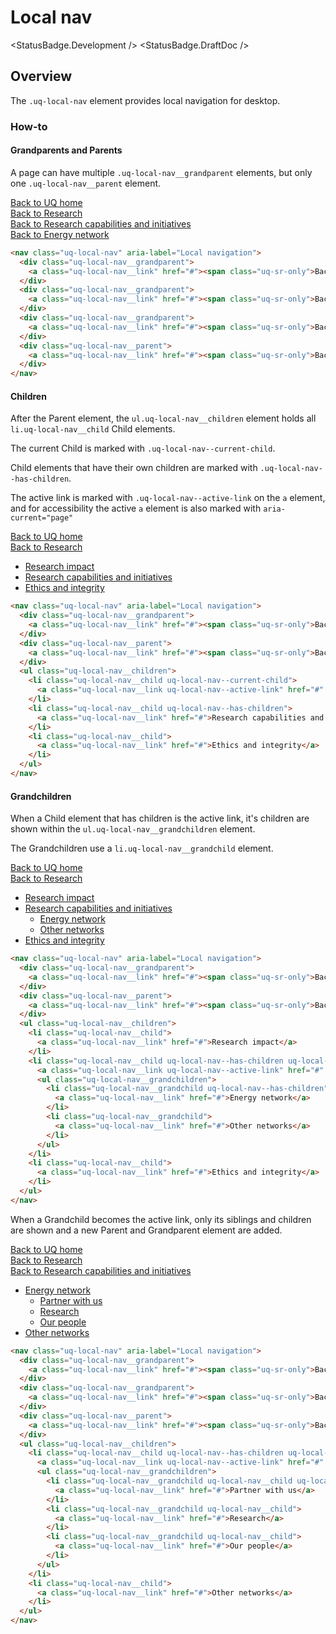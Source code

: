 
# Local nav

<StatusBadge.Development />
<StatusBadge.DraftDoc />

## Overview

The `.uq-local-nav` element provides local navigation for desktop.

<Canvas withSource="none">
  <Story id="components-navigation-local-nav--local-nav" />
</Canvas>

### How-to

#### Grandparents and Parents

A page can have multiple `.uq-local-nav__grandparent` elements,
but only one `.uq-local-nav__parent` element.

<Canvas withSource="none">
  <nav className="uq-local-nav" aria-label="Local navigation">
    <div className="uq-local-nav__grandparent">
      <a className="uq-local-nav__link" href="#">
        <span className="uq-sr-only">Back to </span>UQ home
      </a>
    </div>
    <div className="uq-local-nav__grandparent">
      <a className="uq-local-nav__link" href="#">
        <span className="uq-sr-only">Back to </span>Research
      </a>
    </div>
    <div className="uq-local-nav__grandparent">
      <a className="uq-local-nav__link" href="#">
        <span className="uq-sr-only">Back to </span>Research capabilities and
        initiatives
      </a>
    </div>
    <div className="uq-local-nav__parent">
      <a className="uq-local-nav__link" href="#">
        <span className="uq-sr-only">Back to </span>Energy network
      </a>
    </div>
  </nav>
</Canvas>

<!-- prettier-ignore-start -->
```html
<nav class="uq-local-nav" aria-label="Local navigation">
  <div class="uq-local-nav__grandparent">
    <a class="uq-local-nav__link" href="#"><span class="uq-sr-only">Back to </span>UQ home</a>
  </div>
  <div class="uq-local-nav__grandparent">
    <a class="uq-local-nav__link" href="#"><span class="uq-sr-only">Back to </span>Research</a>
  </div>
  <div class="uq-local-nav__grandparent">
    <a class="uq-local-nav__link" href="#"><span class="uq-sr-only">Back to </span>Research capabilities and initiatives</a>
  </div>
  <div class="uq-local-nav__parent">
    <a class="uq-local-nav__link" href="#"><span class="uq-sr-only">Back to </span>Energy network</a>
  </div>
</nav>
```
<!-- prettier-ignore-end-->

#### Children

After the Parent element, the `ul.uq-local-nav__children` element holds all `li.uq-local-nav__child` Child elements.

The current Child is marked with `.uq-local-nav--current-child`.

Child elements that have their own children are marked with `.uq-local-nav--has-children`.

The active link is marked with `.uq-local-nav--active-link` on the `a` element, and
for accessibility the active `a` element is also marked with `aria-current="page"`

<Canvas withSource="none">
  <nav className="uq-local-nav" aria-label="Local navigation">
    <div className="uq-local-nav__grandparent">
      <a className="uq-local-nav__link" href="#">
        <span className="uq-sr-only">Back to </span>UQ home
      </a>
    </div>
    <div className="uq-local-nav__parent">
      <a className="uq-local-nav__link" href="#">
        <span className="uq-sr-only">Back to </span>Research
      </a>
    </div>
    <ul className="uq-local-nav__children">
      <li className="uq-local-nav__child uq-local-nav--current-child">
        <a
          className="uq-local-nav__link uq-local-nav--active-link"
          href="#"
          aria-current="page"
        >
          Research impact
        </a>
      </li>
      <li className="uq-local-nav__child uq-local-nav--has-children">
        <a className="uq-local-nav__link" href="#">
          Research capabilities and initiatives
        </a>
      </li>
      <li className="">
        <a className="uq-local-nav__link" href="#">
          Ethics and integrity
        </a>
      </li>
    </ul>
  </nav>
</Canvas>

<!-- prettier-ignore-start -->
```html
<nav class="uq-local-nav" aria-label="Local navigation">
  <div class="uq-local-nav__grandparent">
    <a class="uq-local-nav__link" href="#"><span class="uq-sr-only">Back to </span>UQ home</a>
  </div>
  <div class="uq-local-nav__parent">
    <a class="uq-local-nav__link" href="#"><span class="uq-sr-only">Back to </span>Research</a>
  </div>
  <ul class="uq-local-nav__children">
    <li class="uq-local-nav__child uq-local-nav--current-child">
      <a class="uq-local-nav__link uq-local-nav--active-link" href="#" aria-current="page">Research impact</a>
    </li>
    <li class="uq-local-nav__child uq-local-nav--has-children">
      <a class="uq-local-nav__link" href="#">Research capabilities and initiatives</a>
    </li>
    <li class="uq-local-nav__child">
      <a class="uq-local-nav__link" href="#">Ethics and integrity</a>
    </li>
  </ul>
</nav>
```
<!-- prettier-ignore-end-->

#### Grandchildren

When a Child element that has children is the active link, it's children are shown
within the `ul.uq-local-nav__grandchildren` element.

The Grandchildren use a `li.uq-local-nav__grandchild` element.

<Canvas withSource="none">
  <nav className="uq-local-nav" aria-label="Local navigation">
    <div className="uq-local-nav__grandparent">
      <a className="uq-local-nav__link" href="#">
        <span className="uq-sr-only">Back to </span>UQ home
      </a>
    </div>
    <div className="uq-local-nav__parent">
      <a className="uq-local-nav__link" href="#">
        <span className="uq-sr-only">Back to </span>Research
      </a>
    </div>
    <ul className="uq-local-nav__children">
      <li className="uq-local-nav__child">
        <a className="uq-local-nav__link" href="#">
          Research impact
        </a>
      </li>
      <li className="uq-local-nav__child uq-local-nav--has-children uq-local-nav--current-child">
        <a
          className="uq-local-nav__link uq-local-nav--active-link"
          href="#"
          aria-current="page"
        >
          Research capabilities and initiatives
        </a>
        <ul className="uq-local-nav__grandchildren">
          <li className="uq-local-nav__grandchild uq-local-nav--has-children">
            <a className="uq-local-nav__link" href="#">
              Energy network
            </a>
          </li>
          <li className="uq-local-nav__grandchild">
            <a className="uq-local-nav__link" href="#">
              Other networks
            </a>
          </li>
        </ul>
      </li>
      <li className="uq-local-nav__child">
        <a className="uq-local-nav__link" href="#">
          Ethics and integrity
        </a>
      </li>
    </ul>
  </nav>
</Canvas>

<!-- prettier-ignore-start -->
```html
<nav class="uq-local-nav" aria-label="Local navigation">
  <div class="uq-local-nav__grandparent">
    <a class="uq-local-nav__link" href="#"><span class="uq-sr-only">Back to </span>UQ home</a>
  </div>
  <div class="uq-local-nav__parent">
    <a class="uq-local-nav__link" href="#"><span class="uq-sr-only">Back to </span>Research</a>
  </div>
  <ul class="uq-local-nav__children">
    <li class="uq-local-nav__child">
      <a class="uq-local-nav__link" href="#">Research impact</a>
    </li>
    <li class="uq-local-nav__child uq-local-nav--has-children uq-local-nav--current-child">
      <a class="uq-local-nav__link uq-local-nav--active-link" href="#" aria-current="page">Research capabilities and initiatives</a>
      <ul class="uq-local-nav__grandchildren">
        <li class="uq-local-nav__grandchild uq-local-nav--has-children">
          <a class="uq-local-nav__link" href="#">Energy network</a>
        </li>
        <li class="uq-local-nav__grandchild">
          <a class="uq-local-nav__link" href="#">Other networks</a>
        </li>
      </ul>
    </li>
    <li class="uq-local-nav__child">
      <a class="uq-local-nav__link" href="#">Ethics and integrity</a>
    </li>
  </ul>
</nav>
```
<!-- prettier-ignore-end-->

When a Grandchild becomes the active link, only its siblings and children are
shown and a new Parent and Grandparent element are added.

<Canvas withSource="none">
  <nav className="uq-local-nav" aria-label="Local navigation">
    <div className="uq-local-nav__grandparent">
      <a className="uq-local-nav__link" href="#">
        <span className="uq-sr-only">Back to </span>UQ home
      </a>
    </div>
    <div className="uq-local-nav__grandparent">
      <a className="uq-local-nav__link" href="#">
        <span className="uq-sr-only">Back to </span>Research
      </a>
    </div>
    <div className="uq-local-nav__parent">
      <a className="uq-local-nav__link" href="#">
        <span className="uq-sr-only">Back to </span>Research capabilities and
        initiatives
      </a>
    </div>
    <ul className="uq-local-nav__children">
      <li className="uq-local-nav__child uq-local-nav--has-children uq-local-nav--current-child">
        <a
          className="uq-local-nav__link uq-local-nav--active-link"
          href="#"
          aria-current="page"
        >
          Energy network
        </a>
        <ul className="uq-local-nav__grandchildren">
          <li className="uq-local-nav__grandchild uq-local-nav__child uq-local-nav--has-children">
            <a className="uq-local-nav__link" href="#">
              Partner with us
            </a>
          </li>
          <li className="uq-local-nav__grandchild uq-local-nav__child">
            <a className="uq-local-nav__link" href="#">
              Research
            </a>
          </li>
          <li className="uq-local-nav__grandchild uq-local-nav__child">
            <a className="uq-local-nav__link" href="#">
              Our people
            </a>
          </li>
        </ul>
      </li>
      <li className="uq-local-nav__child">
        <a className="uq-local-nav__link" href="#">
          Other networks
        </a>
      </li>
    </ul>
  </nav>
</Canvas>

<!-- prettier-ignore-start -->
```html
<nav class="uq-local-nav" aria-label="Local navigation">
  <div class="uq-local-nav__grandparent">
    <a class="uq-local-nav__link" href="#"><span class="uq-sr-only">Back to </span>UQ home</a>
  </div>
  <div class="uq-local-nav__grandparent">
    <a class="uq-local-nav__link" href="#"><span class="uq-sr-only">Back to </span>Research</a>
  </div>
  <div class="uq-local-nav__parent">
    <a class="uq-local-nav__link" href="#"><span class="uq-sr-only">Back to </span>Research capabilities and initiatives</a>
  </div>
  <ul class="uq-local-nav__children">
    <li class="uq-local-nav__child uq-local-nav--has-children uq-local-nav--current-page">
      <a class="uq-local-nav__link uq-local-nav--active-link" href="#" aria-current="page">Energy network</a>
      <ul class="uq-local-nav__grandchildren">
        <li class="uq-local-nav__grandchild uq-local-nav__child uq-local-nav--has-children">
          <a class="uq-local-nav__link" href="#">Partner with us</a>
        </li>
        <li class="uq-local-nav__grandchild uq-local-nav__child">
          <a class="uq-local-nav__link" href="#">Research</a>
        </li>
        <li class="uq-local-nav__grandchild uq-local-nav__child">
          <a class="uq-local-nav__link" href="#">Our people</a>
        </li>
      </ul>
    </li>
    <li class="uq-local-nav__child">
      <a class="uq-local-nav__link" href="#">Other networks</a>
    </li>
  </ul>
</nav>
```
<!-- prettier-ignore-end-->
